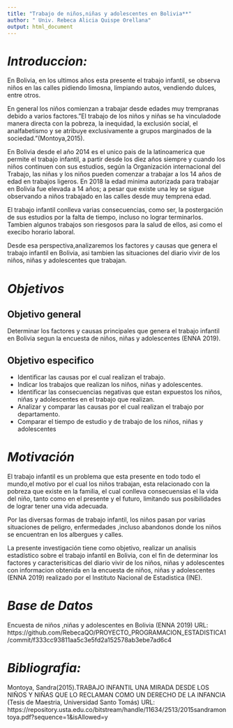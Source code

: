 ```yaml
---
title: "Trabajo de niños,niñas y adolescentes en Bolivia**"
author: " Univ. Rebeca Alicia Quispe Orellana"
output: html_document
---
```

# *Introduccion:*
En Bolivia, en los ultimos años esta presente el trabajo infantil, se observa niños en las calles pidiendo limosna, limpiando autos, vendiendo dulces, entre otros.

En general los niños comienzan a trabajar desde edades muy trempranas debido  a varios factores."El trabajo de los niños y niñas se ha vinculadode manera directa con la pobreza, la inequidad, la exclusión social, el analfabetismo y se atribuye exclusivamente a grupos marginados de la sociedad."(Montoya,2015).

En Bolivia desde el año 2014 es el unico pais de la latinoamerica que permite el trabajo infantil,  a partir desde los diez años siempre y cuando los niños continuen con sus estudios, según la Organización internacional del Trabajo, las niñas y los niños pueden comenzar a trabajar a los 14 años de edad en trabajos ligeros. En 2018 la edad minima autorizada para trabajar en Bolivia fue elevada a 14 años; a pesar que existe una ley se sigue observando a niños trabajado en las calles desde muy temprena edad.

El trabajo infantil conlleva varias consecuencias, como ser, la postergación de sus estudios por la falta de tiempo, incluso no lograr terminarlos. Tambien algunos trabajos son riesgosos para la salud de ellos, asi como el execibo horario laboral. 

Desde esa perspectiva,analizaremos los factores y causas que genera el trabajo infantil en Bolivia, asi tambien las situaciones del diario vivir de los niños, niñas y adolescentes que trabajan.


# *Objetivos*

## Objetivo general

Determinar los factores y causas principales que genera el trabajo infantil en 
Bolivia segun la encuesta de niños, niñas y adolescentes (ENNA 2019).


## Objetivo especifico

+ Identificar las causas por el cual realizan el trabajo.
+ Indicar los trabajos que realizan  los niños, niñas y adolescentes.
+ Identificar las consecuencias negativas que estan expuestos los niños, niñas y adolescentes en el trabajo que realizan.
+ Analizar y comparar las causas por el cual realizan el trabajo por departamento.
+ Comparar el tiempo de estudio y de trabajo de los niños, niñas y adolescentes


# *Motivación*
El trabajo infantil es un problema que esta presente en todo todo el mundo,el motivo por el cual los niños trabajan, esta relacionado con la pobreza que existe en la familia, el cual conlleva consecuensias el la vida del niño, tanto como  en el presente y el futuro, limitando sus posibilidades de lograr tener una vida adecuada.

Por las diversas formas de trabajo infantil, los niños pasan por varias situaciones de peligro, enfermedades ,incluso abandonos donde los niños se encuentran en los albergues y calles.

La presente investigación tiene como objetivo, realizar un analisis estadístico sobre el trabajo infantil en Bolivia,  con el fin de determinar los factores y caracterisiticas del diario vivir de los niños, niñas y adolescentes con informacion obtenida en la encuesta de niños, niñas y adolescentes (ENNA 2019) realizado por el Instituto Nacional de Estadistica (INE).

# *Base de Datos*
Encuesta de niños ,niñas y adolescentes en Bolivia (ENNA 2019)
URL:
https://github.com/RebecaQO/PROYECTO_PROGRAMACION_ESTADISTICA1/commit/f333cc93811aa5c3e5fd2a152578ab3ebe7ad6c4

# *Bibliografia:*
Montoya, Sandra(2015).TRABAJO INFANTIL UNA MIRADA DESDE LOS NIÑOS Y NIÑAS QUE LO RECLAMAN COMO UN DERECHO DE LA INFANCIA (Tesis de Maestria, Universidad Santo Tomás) URL: https://repository.usta.edu.co/bitstream/handle/11634/2513/2015sandramontoya.pdf?sequence=1&isAllowed=y

